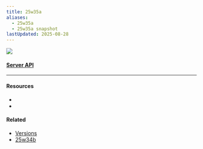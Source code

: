 ```yaml
---
title: 25w35a
aliases:
  - 25w35a
  - 25w35a snapshot
lastUpdated: 2025-08-28
---
```



![](https://minecraft.wiki/images/25w35a.jpg)

<Gallery>
	<Yb src="https://youtube.com/embed/tCVV004OceM" />
	<Yb src="https://youtube.com/embed/SiQESnoyoCQ" />
</Gallery>

#### [Server API](/serverapi)

---

#### Resources

- <Wiki src="https://minecraft.wiki/w/Java_Edition_25w35a" />
- <Blog src="https://www.minecraft.net/en-us/article/minecraft-snapshot-25w35a" />

#### Related

- [Versions](/versions)
- [25w34b](/25w34b)